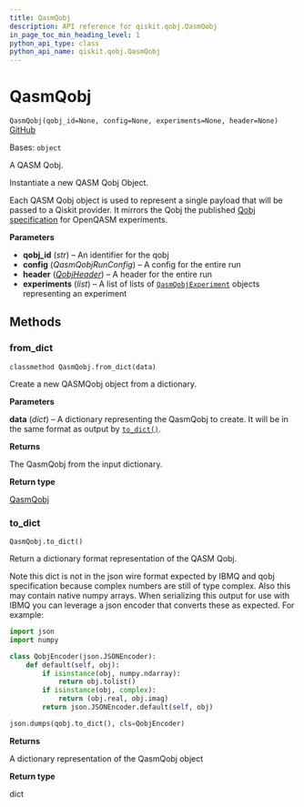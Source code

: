 ```yaml
---
title: QasmQobj
description: API reference for qiskit.qobj.QasmQobj
in_page_toc_min_heading_level: 1
python_api_type: class
python_api_name: qiskit.qobj.QasmQobj
---
```


# QasmQobj

<span id="qiskit.qobj.QasmQobj" />

`QasmQobj(qobj_id=None, config=None, experiments=None, header=None)` [GitHub](https://github.com/qiskit/qiskit/tree/stable/0.22/qiskit/qobj/qasm_qobj.py "view source code")

Bases: `object`

A QASM Qobj.

Instantiate a new QASM Qobj Object.

Each QASM Qobj object is used to represent a single payload that will be passed to a Qiskit provider. It mirrors the Qobj the published [Qobj specification](https://arxiv.org/abs/1809.03452) for OpenQASM experiments.

**Parameters**

*   **qobj\_id** (*str*) – An identifier for the qobj
*   **config** (*QasmQobjRunConfig*) – A config for the entire run
*   **header** ([*QobjHeader*](qiskit.qobj.QobjHeader "qiskit.qobj.QobjHeader")) – A header for the entire run
*   **experiments** (*list*) – A list of lists of [`QasmQobjExperiment`](qiskit.qobj.QasmQobjExperiment "qiskit.qobj.QasmQobjExperiment") objects representing an experiment

## Methods

### from\_dict

<span id="qiskit.qobj.QasmQobj.from_dict" />

`classmethod QasmQobj.from_dict(data)`

Create a new QASMQobj object from a dictionary.

**Parameters**

**data** (*dict*) – A dictionary representing the QasmQobj to create. It will be in the same format as output by [`to_dict()`](qiskit.qobj.QasmQobj#to_dict "qiskit.qobj.QasmQobj.to_dict").

**Returns**

The QasmQobj from the input dictionary.

**Return type**

[QasmQobj](qiskit.qobj.QasmQobj "qiskit.qobj.QasmQobj")

### to\_dict

<span id="qiskit.qobj.QasmQobj.to_dict" />

`QasmQobj.to_dict()`

Return a dictionary format representation of the QASM Qobj.

Note this dict is not in the json wire format expected by IBMQ and qobj specification because complex numbers are still of type complex. Also this may contain native numpy arrays. When serializing this output for use with IBMQ you can leverage a json encoder that converts these as expected. For example:

```python
import json
import numpy

class QobjEncoder(json.JSONEncoder):
    def default(self, obj):
        if isinstance(obj, numpy.ndarray):
            return obj.tolist()
        if isinstance(obj, complex):
            return (obj.real, obj.imag)
        return json.JSONEncoder.default(self, obj)

json.dumps(qobj.to_dict(), cls=QobjEncoder)
```

**Returns**

A dictionary representation of the QasmQobj object

**Return type**

dict

